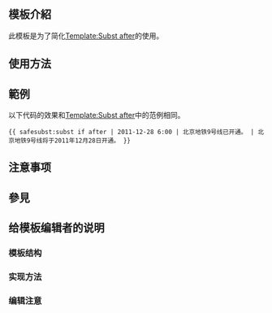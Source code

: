 <includeonly><!-- 在這裡加入模板的保護標識 --></includeonly><noinclude>{{template doc page viewed directly}}</noinclude>
<!-- 在本行下編輯模板說明 -->{{esoteric}}
== 模板介紹 ==
此模板是为了简化[[Template:Subst after]]的使用。

== 使用方法 ==

== 範例 ==
以下代码的效果和[[Template:Subst after]]中的范例相同。

<code><nowiki>{{ safesubst:subst if after | 2011-12-28 6:00 | 北京地铁9号线已开通。 | 北京地铁9号线将于2011年12月28日开通。 }}</nowiki></code>

== 注意事项 ==

== 參見 ==

== 给模板编辑者的说明 ==
=== 模板结构 ===
=== 实现方法 ===
=== 编辑注意 ===

<includeonly>
<!-- 本行下加入模板的分類 -->

<!-- 本行下加入模板的跨語言鏈接 -->

</includeonly>